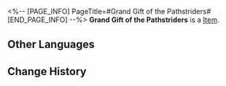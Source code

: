 <%-- [PAGE_INFO]
PageTitle=#Grand Gift of the Pathstriders#
[END_PAGE_INFO] --%>
{{Item Infobox
|id          = 300003
|image       = Item Grand Gift of the Pathstriders.png
|type        = 
|invCategory = 
|rarity      = 4
|effect      = Gifts between Pathstriders. Select one rare material of your choice.
|description = Your companions would eventually reach their own ends. Hopefully, this gift can accompany you on an even longer journey.
}}
'''Grand Gift of the Pathstriders''' is a [[Item]].

==Other Languages==
{{Other Languages
|en   = Grand Gift of the Pathstriders
|zhs  = 命途行者的隆重赠礼
|zht  = 命途行者的隆重贈禮
|ja   = 運命の行人の豪勢な贈り物
|ko   = 운명의 길을 걷는 자의 커다란 선물
|es   = Gran don de los Andavías
|fr   = Grand cadeau des Éclaireurs
|ru   = Большой подарок Идущих по Пути
|th   = ของขวัญอันยิ่งใหญ่จากผู้ท่องชะตา
|vi   = Quà tặng Long Trọng Của Hành Giả Vận Mệnh
|de   = Großes Geschenk der Pfadfinder
|id   = Grand Gift of the Pathstriders
|pt   = Grande Presente dos Exploradores
}}

==Change History==
{{Change History|1.0}}